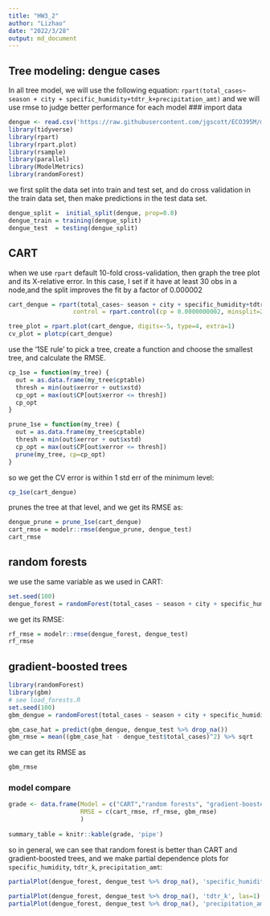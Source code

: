 ```yaml
---
title: "HW3_2"
author: "Lizhao"
date: "2022/3/28"
output: md_document
---
```



## Tree modeling: dengue cases
In all tree model, we will use the following equation:
`rpart(total_cases~ season + city + specific_humidity+tdtr_k+precipitation_amt)`
and we will use rmse to judge better performance for each model
### import data

```r
dengue <- read.csv('https://raw.githubusercontent.com/jgscott/ECO395M/master/data/dengue.csv')
library(tidyverse)
library(rpart)
library(rpart.plot)
library(rsample) 
library(parallel)
library(ModelMetrics)
library(randomForest)
```

we first split the data set into train and test set, and do cross validation in the train data set, then make predictions in the test data set.


```r
dengue_split =  initial_split(dengue, prop=0.8)
dengue_train = training(dengue_split)
dengue_test  = testing(dengue_split)

```
## CART
when we use `rpart` default 10-fold cross-validation, then graph the tree plot and its X-relative error. In this case, I set if it have at least 30 obs in a node,and the split improves the fit by a factor of 0.000002
```r
cart_dengue = rpart(total_cases~ season + city + specific_humidity+tdtr_k+precipitation_amt, data=dengue_train,
                  control = rpart.control(cp = 0.0000000002, minsplit=20))

tree_plot = rpart.plot(cart_dengue, digits=-5, type=4, extra=1)
cv_plot = plotcp(cart_dengue)


```


use the '1SE rule' to pick a tree, create a function and choose the smallest tree, and calculate the RMSE. 

```r
cp_1se = function(my_tree) {
  out = as.data.frame(my_tree$cptable)
  thresh = min(out$xerror + out$xstd)
  cp_opt = max(out$CP[out$xerror <= thresh])
  cp_opt
}

prune_1se = function(my_tree) {
  out = as.data.frame(my_tree$cptable)
  thresh = min(out$xerror + out$xstd)
  cp_opt = max(out$CP[out$xerror <= thresh])
  prune(my_tree, cp=cp_opt)
}

```
so we get the CV error is within 1 std err of the minimum level:
```r
cp_1se(cart_dengue)

```
prunes the tree at that level, and we get its RMSE as:
```r
dengue_prune = prune_1se(cart_dengue)
cart_rmse = modelr::rmse(dengue_prune, dengue_test)
cart_rmse
```


## random forests
we use the same variable as we used in CART:
```r
set.seed(100)
dengue_forest = randomForest(total_cases ~ season + city + specific_humidity + tdtr_k + precipitation_amt, data=dengue_train %>% drop_na(), importance = TRUE)
```

we get its RMSE:
```r
rf_rmse = modelr::rmse(dengue_forest, dengue_test)
rf_rmse
```

## gradient-boosted trees

```r
library(randomForest)
library(gbm)
# see load_forests.R
set.seed(100)
gbm_dengue = randomForest(total_cases ~ season + city + specific_humidity + tdtr_k + precipitation_amt, data=dengue_train %>% drop_na(), mtry = 5, ntree=100)

gbm_case_hat = predict(gbm_dengue, dengue_test %>% drop_na())
gbm_rmse = mean((gbm_case_hat - dengue_test$total_cases)^2) %>% sqrt
```
we can get its RMSE as 
```r
gbm_rmse
```

### model compare
```r
grade <- data.frame(Model = c("CART","random forests", "gradient-boosted trees"),
                    RMSE = c(cart_rmse, rf_rmse, gbm_rmse)
                    )
                    
summary_table = knitr::kable(grade, 'pipe')
```


so in general, we can see that random forest is better than CART and gradient-boosted trees, and we make partial dependence plots for `specific_humidity`, `tdtr_k`, `precipitation_amt`:

```r
partialPlot(dengue_forest, dengue_test %>% drop_na(), 'specific_humidity', las=1)

partialPlot(dengue_forest, dengue_test %>% drop_na(), 'tdtr_k', las=1)
partialPlot(dengue_forest, dengue_test %>% drop_na(), 'precipitation_amt', las=1)

```




